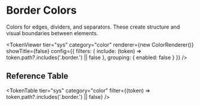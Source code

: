 
<Meta title="Token Reference/Semantic/Colors/Border" />

# Border Colors

Colors for edges, dividers, and separators. These create structure and visual boundaries between elements.

<TokenSystemWrapper>

<TokenViewer 
  tier="sys" 
  category="color"
  renderer={new ColorRenderer()}
  showTitle={false}
  config={{
    filters: {
      include: (token) => token.path?.includes('.border.') || false
    },
    grouping: {
      enabled: false
    }
  }}
/>

## Reference Table

<TokenTable tier="sys" category="color" filter={(token) => token.path?.includes('.border.') || false} />

</TokenSystemWrapper>
